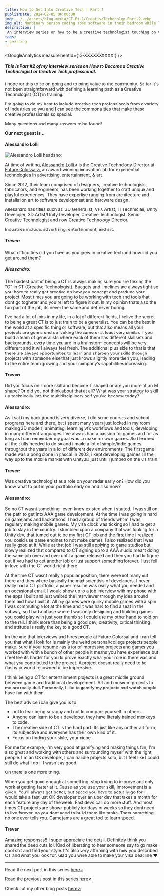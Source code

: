 ```yaml
---
title: How to Get Into Creative Tech | Part 2
publishDate: 2024-02-05 00:00:00
img: ../../assets/blog-media/CT-Pt-2/CreativeTechonolgy-Part-2.webp
img_alt: Nonbinary person coding some software in their bedroom while listening to music.
description: |
 An interview series on how to be a creative technologist touching on various industries.
tags:
- Learning
---
```


<GoogleAnalytics measurementId={'G-XXXXXXXXXX'} />

##### This is Part #2 of my interview series on How to Become a Creative Technologist or Creative Tech professional.

I hope for this to be on going and to bring value to the community. So far it's not been straightforward with defining a learning path as a Creative Technologist (CT) in training. 

I'm going to do my best to include creative tech professionals from a variety of industries so you and I can see the commonalities that make these creative professionals so special.

Many questions and many answers to be found!

**Our next guest is...**

#### Alessandro Lolli

<div className="flex-container">
  <img class="lightbox-image" src="../../assets/blog-media/CT-Pt-2/Alessandro Lolli.jpeg" alt="Alessandro Lolli headshot" />
</div>

At time of writing, [Alessandro Lolli↗](https://linkedin.com/in/alessandro-lolli-ab485531) is the Creative Technology Director at [Future Colossal↗](https://www.fathom.company/), an award-winning innovation lab for experiential technologies in advertising, entertainment, & art.

Since 2012, their team comprised of designers, creative technologists, fabricators, and engineers, has been working together to craft unique and playful experiences. They have expertise ranging from architecture and installation art to software development and hardware design.

Allesandro has titles such as: 3D Generalist, VFX Artist, IT Technician, Unity Developer, 3D Artist/Unity Developer, Creative Technologist, Senior Creative Technologist and now Creative Technology Director.

Industries include: advertising, entertainment, and art.

##### Trever:

What difficulties did you have as you grew in creative tech and how did you get around them?

##### Alessandro:

The hardest part of being a CT is always making sure you are flexing the "C" in CT (Creative Technologist). Budgets and timelines are always tight so you have to really get creative on how you concept and produce your project. Most times you are going to be working with tech and tools that dont go togheter and you're left to figure it out. In my opinion thats also the fun part of the job, its never the same and def never boring.

I’ve had a lot of jobs in my life, in a lot of different fields, I belive the secret to being a great CT is to just train to be a generalist. You can be the best in the world at a specific thing or software, but that also means all your projects are gonna end up looking the same or at least very similar. If you build a team of generalists where each of them has different skillsets and backgrounds,  every time you are in a brainstorm concepts will be very different and it will always feel fresh. The additional plus side to that is that there are always opportunities to learn and sharpen your skills through projects with someone else that just knows slightly more then you, leading to the entire team growing and your company’s capabilities increasing.

#### Trever:

Did you focus on a core skill and become T shaped or are you more of an M shape? Or did you not think about that at all? What was your strategy to skill up technically into the multidisciplinary self you’ve become today?

#### Alessandro:

As I said my background is very diverse, I did some courses and school programs here and there, but i spent many years just locked in my room making 3D models, animating, learning vfx workflows and tools, developing in many different languages. I’ve always had a passion for games and for as long as I can remember my goal was to make my own games. So i learned all the skills needed to do so and i made a lot of simple/indie games throughout the years in a lot of different dev environments. The first game I made was a pong clone in pascal in 2003, i kept developing games all the way up to the mobile market with Unity3D just until i jumped on the CT train.

#### Trever:

Was creative technologist as a role on your radar early on? How did you know what to put in your portfolio early on and also now?

#### Alessandro:

So no CT wasnt something i even know existed when i started. I was still on the path to get into AAA game development. At the time I was going in hard on gamejams and hackathons. I had a group of friends whom I was regularly making mobile games. My visa clock was ticking so I had to get a job to stay in the country. I stumbled upon a company that was looking for a Unity dev, that turned out to be my first CT job and the first time i realized you could use game engines to not make games. I also realized that I was really good at it. While at that job I was still applying to game studios but slowly realized that compared to CT signing up to a AAA studio meant doing the same job over and over until a game released and then you had to figure out if you had to get another job or just support something forever. I just fell in love with the CT world right there.

At the time CT wasnt really a popular position, there were not many out there and they where basically the mad scientists of developers. I never really had a CT portfolio, a paper resume was really what you needed and an occasional email. I would show up to a job interview with my phone with the apps I built and just walked the interviewer through my idea around them and how I built it. All my games were quirky mobile games with a spin. I was commuting a lot at the time and it was hard to find a seat in the subway, so I had a phase where I was only designing and building games you could play with just your thumb so I could use my other hand to hold on to the rail. I think more than being a good dev, creativity, critical thinking and attitude is really the key to a good CT.

Im the one that interviews and hires people at Future Colossal and i can tell you that what I look for is mainly the weird personal/college projects people make. Sure if your resume has a lot of impressive projects and games you worked with with a bunch of other people it means you have experience but i feel like its harder for you to prove exactly what your role in there was and what you contributed to the project. A project doesnt really need to be flashy or world renowned to be impressive.

I think being a CT for entertainment projects is a great middle ground between game and traditional developement. Art and museum projects to me are really dull. Personally, I like to gamify my projects and watch people have fun with them.

The best advice i can give you is to:
- not to fear being scrappy and not to compare yourself to others.
- Anyone can learn to be a developer, they have literaly trained monkeys to code.
- The creative side of CT is the hard part. Its just like any onther art form, its subjective and everyone has their own kind of it.
- Focus on finding your style, your niche.

For me for example, I'm very good at gamifying and making things fun, I'm also great and working with others and surrounding myself with the right people. I'm an OK developer, I can handle projects solo, but I feel like I could still do what I do if I wasn't as good.

Oh there is one more thing.

When you get good enough at something, stop trying to improve and only work at getting faster at it. Cause as you use your skill, improvement is a given. You’ll always get better, but speed you have to actually go for. I would take a fast just OK developer over an uber dev that takes a month for each feature any day of the week. Fast devs can do more stuff. And most times CT projects are shown publicly for days or weeks so they dont need to live forever, so you dont need to build them like tanks. Thats something no one ever tells you. Game jams are a great tool to learn speed.

#### Trever

Amazing responses!! I super appreciate the detail. Definitely think you shared the deep cuts lol. Kind of liberating to hear someone say to go make cool shit and find your style. It's also very affirming with how you described CT and what you look for. Glad you were able to make your visa deadline ❤️

---

Read the next post in this series [here↗](/blogs/how-to-get-into-creative-tech--part-3)

Read the previous post in this series [here↗](/blogs/how-to-get-into-creative-tech--part-1)

Check out my other blog posts [here↗](/blogs)